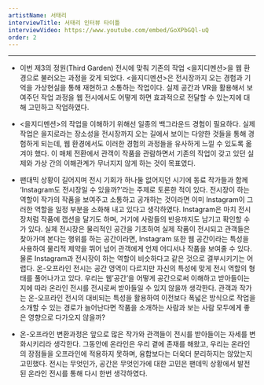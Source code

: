 ```yaml
---
artistName: 서태리
interviewTitle: 서태리 인터뷰 타이틀
interviewVideo: https://www.youtube.com/embed/GoXPbGQl-uQ
order: 2
---
```


<InterviewBody artistName={artistName} interviewTitle={interviewTitle} video={interviewVideo} />

---
- 이번 제3의 정원(Third Garden) 전시에 맞춰 기존의 작업 <을지디멘션>을 웹 환경으로 불러오는 과정을 갖게 되었다. <을지디멘션>은 전시장까지 오는 경험과 기억을 가상현실을 통해 재현하고 소통하는 작업이다. 실제 공간과 VR을 활용해서 보여주던 작업 과정을 웹 전시에서도 어떻게 하면 효과적으로 전달할 수 있는지에 대해 고민하고 작업하였다.

- <을지디멘션>의 작업을 이해하기 위해선 일종의 백그라운드 경험이 필요하다. 실제 작업은 을지로라는 장소성을 전시장까지 오는 길에서 보이는 다양한 것들을 통해 경험하게 되는데, 웹 환경에서도 이러한 경험의 과정들을 유사하게 느낄 수 있도록 옮겨야 했다. 이 매체 전환에서 관객이 작품을 관람하면서 기존의 작업이 갖고 있던 실제와 가상 간의 이해관계가 무너지지 않게 하는 것이 목표였다.

- 팬대믹 상황이 길어지며 전시 기회가 하나둘 없어지던 시기에 동료 작가들과 함께 ‘Instagram도 전시장일 수 있을까?’라는 주제로 토론한 적이 있다. 전시장이 하는 역할이 작가의 작품을 보여주고 소통하고 공개하는 것이라면 이미 Instagram이 그러한 역할을 일정 부분을 소화해 내고 있다고 생각하였다. Instagram은 마치 전시장처럼 작품에 캡션을 달기도 하며, 거기에 사람들의 반응까지도 남기고 확인할 수가 있다. 실제 전시장은 물리적인 공간을 기초하여 실제 작품이 전시되고 관객들은 찾아가며 본다는 행위를 하는 공간이라면, Instagram 또한 웹 공간이라는 특성을 사용하여 물리적 제약을 뛰어 넘어 관객에게 언제 어디서나 작품을 보여줄 수 있다. 물론 Instagram과 전시장이 하는 역할이 비슷하다고 같은 것으로 결부시키기는 어렵다. 온-오프라인 전시는 공간 영역이 다르지만 자신의 특성에 맞게 전시 역할의 형태를 풀어나가고 있다. 우리는 웹’공간’을 어떻게 공간으로써 이해하고 받아들이는지에 따라 온라인 전시를 전시로써 받아들일 수 있지 않을까 생각한다. 관객과 작가는 온-오프라인 전시의 대비되는 특성을 활용하여 이전보다 폭넓은 방식으로 작업을 소개할 수 있는 경로가 늘어난다면 작품을 소개하는 사람과 보는 사람 모두에게 좋은 영향으로 다가오지 않을까?


- 온-오프라인 변환과정은 앞으로 많은 작가와 관객들이 전시를 받아들이는 자세를 변화시키리라 생각한다. 그동안에 온라인은 우리 곁에 존재를 해왔고, 우리는 온라인의 장점들을 오프라인에 적용하지 못하며, 융합보다는 더욱더 분리하지는 않았는지 고민했다. 전시는 무엇인가, 공간은 무엇인가에 대한 고민은 팬데믹 상황에서 발전된 온라인 전시를 통해 다시 한번 생각하였다.
